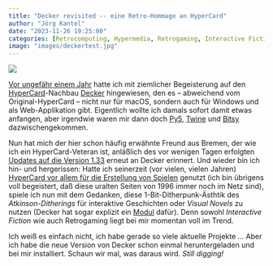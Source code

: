 ```yaml
---
title: "Decker revisited -- eine Retro-Hommage an HyperCard"
author: "Jörg Kantel"
date: "2023-11-26 19:25:00"
categories: [Retrocomputing, Hypermedia, Retrogaming, Interactive Fiction]
image: "images/deckertest.jpg"
---
```


[![](images/deckertest-b.jpg)](https://www.flickr.com/photos/schockwellenreiter/53357476773/)

[Vor ungefähr einem Jahr](http://blog.schockwellenreiter.de/2022/11/2022110102.html) hatte ich mit ziemlicher Begeisterung auf den [HyperCard](http://cognitiones.kantel-chaos-team.de/programmierung/hypercard.html)-Nachbau [Decker](http://cognitiones.kantel-chaos-team.de/programmierung/decker.html) hingewiesen, den es -- abweichend vom Original-HyperCard -- nicht nur für macOS, sondern auch für Windows und als Web-Applikation gibt. Eigentlich wollte ich damals sofort damit etwas anfangen, aber irgendwie waren mir dann doch [Py5](http://cognitiones.kantel-chaos-team.de/programmierung/creativecoding/processing/py5.html), [Twine](http://cognitiones.kantel-chaos-team.de/multimedia/spieleprogrammierung/twine2.html) und [Bitsy](http://cognitiones.kantel-chaos-team.de/multimedia/spieleprogrammierung/bitsy.html) dazwischengekommen.

Nun hat mich der hier schon häufig erwähnte Freund aus Bremen, der wie ich ein HyperCard-Veteran ist, anläßlich des vor wenigen Tagen erfolgten [Updates auf die Version 1.33](https://internet-janitor.itch.io/decker/devlog/636888/decker-133) erneut an Decker erinnert. Und wieder bin ich hin- und hergerissen: Hatte ich seinerzeit (vor vielen, vielen Jahren) [HyperCard vor allem für die Erstellung von Spielen](http://www.kantel.de/hc/index.html) genutzt (ich bin übrigens voll begeistert, daß diese uralten Seiten von 1996 immer noch im Netz sind), spiele ich nun mit dem Gedanken, diese 1-Bit-Ditherpunk-Ästhtik des *Atkinson-Ditherings* für interaktive Geschichten oder *Visual Novels* zu nutzen (Decker hat sogar explizit ein [Modul](https://beyondloom.com/decker/dialog.html) dafür). Denn sowohl *Interactive Fiction* wie auch Retrogaming liegt bei mir momentan voll im Trend.

Ich weiß es einfach nicht, ich habe gerade so viele aktuelle Projekte&nbsp;… Aber ich habe die neue Version von Decker schon einmal heruntergeladen und bei mir installiert. Schaun wir mal, was daraus wird. *Still digging!*